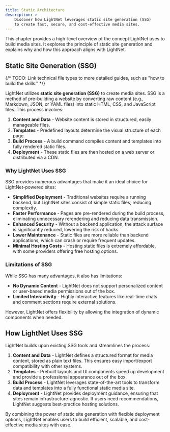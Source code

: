 ```yaml
---
title: Static Architecture
description: > 
    Discover how LightNet leverages static site generation (SSG) 
    to create fast, secure, and cost-effective media sites.
---
```


This chapter provides a high-level overview of the concept LightNet uses to build media sites. 
It explores the principle of static site generation and explains why and how this approach aligns with LightNet.

## Static Site Generation (SSG)

{/* TODO: Link technical file types to more detailed guides, such as "how to build the skills." */}

LightNet utilizes **static site generation (SSG)** to create media sites. 
SSG is a method of pre-building a website by converting raw content (e.g., Markdown, JSON, or YAML files) 
into static HTML, CSS, and JavaScript files. 
This process involves:

1. **Content and Data** - Website content is stored in structured, easily manageable files.
2. **Templates** - Predefined layouts determine the visual structure of each page.
3. **Build Process** - A build command compiles content and templates into fully rendered static files.
4. **Deployment** - These static files are then hosted on a web server or distributed via a CDN.

### Why LightNet Uses SSG

SSG provides numerous advantages that make it an ideal choice for LightNet-powered sites:

- **Simplified Deployment** - Traditional websites require a running backend, but LightNet sites consist of simple static files, reducing complexity.
- **Faster Performance** - Pages are pre-rendered during the build process, eliminating unnecessary rerendering and reducing data transmission.
- **Enhanced Security** - Without a backend application, the attack surface is significantly reduced, lowering the risk of hacks.
- **Lower Maintenance** - Static files are more reliable than backend applications, which can crash or require frequent updates.
- **Minimal Hosting Costs** - Hosting static files is extremely affordable, with some providers offering free hosting options.

### Limitations of SSG

While SSG has many advantages, it also has limitations:

- **No Dynamic Content** - LightNet does not support personalized content or user-based media permissions out of the box.
- **Limited Interactivity** - Highly interactive features like real-time chats and comment sections require external solutions.

However, LightNet offers flexibility by allowing the integration of dynamic components when needed.

## How LightNet Uses SSG

LightNet builds upon existing SSG tools and streamlines the process:

1. **Content and Data** - LightNet defines a structured format for media content, stored as plain text files. This ensures easy import/export compatibility with other systems.
2. **Templates** - Prebuilt layouts and UI components speed up development and provide a professional appearance out of the box.
3. **Build Process** - LightNet leverages state-of-the-art tools to transform data and templates into a fully functional static media site.
4. **Deployment** - LightNet provides deployment guidance, ensuring that sites remain infrastructure-agnostic. If users need recommendations, LightNet suggests best-practice hosting solutions.

By combining the power of static site generation with flexible deployment options, LightNet enables users to build efficient, scalable, and cost-effective media sites with ease.
